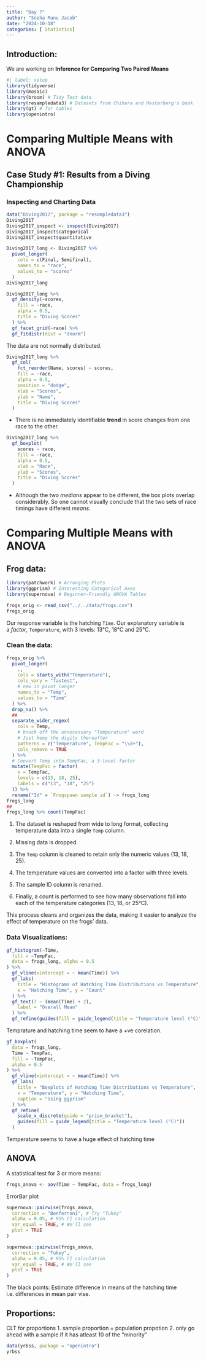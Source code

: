 ```yaml
---
title: "Day 7"
author: "Sneha Manu Jacob"
date: "2024-10-18"
categories: [ Statistics]
---
```


## Introduction:

We are working on **Inference for Comparing Two Paired Means**

```r
#| label: setup
library(tidyverse)
library(mosaic)
library(broom) # Tidy Test data
library(resampledata3) # Datasets from Chihara and Hesterberg's book
library(gt) # for tables
library(openintro)
```

# **Comparing Multiple Means with ANOVA**

## **Case Study #1: Results from a Diving Championship**

### **Inspecting and Charting Data**

```r
data("Diving2017", package = "resampledata3")
Diving2017
Diving2017_inspect <- inspect(Diving2017)
Diving2017_inspect$categorical
Diving2017_inspect$quantitative
```

```r
Diving2017_long <- Diving2017 %>%
  pivot_longer(
    cols = c(Final, Semifinal),
    names_to = "race",
    values_to = "scores"
  )
Diving2017_long
```

```r
Diving2017_long %>%
  gf_density(~scores,
    fill = ~race,
    alpha = 0.5,
    title = "Diving Scores"
  ) %>%
  gf_facet_grid(~race) %>%
  gf_fitdistr(dist = "dnorm")
```

The data are not normally distributed.

```r
Diving2017_long %>%
  gf_col(
    fct_reorder(Name, scores) ~ scores,
    fill = ~race,
    alpha = 0.5,
    position = "dodge",
    xlab = "Scores",
    ylab = "Name",
    title = "Diving Scores"
  )
```

-   There is no immediately identifiable **trend** in score changes from one race to the other.

```r
Diving2017_long %>%
  gf_boxplot(
    scores ~ race,
    fill = ~race,
    alpha = 0.5,
    xlab = "Race",
    ylab = "Scores",
    title = "Diving Scores"
  )
```

-   Although the two *medians* appear to be different, the box plots overlap considerably. So one cannot visually conclude that the two sets of race timings have different *means*.

# **Comparing Multiple Means with ANOVA**

## Frog data: 

```r
library(patchwork) # Arranging Plots
library(ggprism) # Interesting Categorical Axes
library(supernova) # Beginner-Friendly ANOVA Tables
```

```r
frogs_orig <- read_csv("../../data/frogs.csv")
frogs_orig
```

Our response variable is the hatching `Time`. Our explanatory variable is a *factor*, `Temperature`, with 3 levels: 13°C, 18°C and 25°C. 

### Clean the data:

```r
frogs_orig %>%
  pivot_longer(
    .,
    cols = starts_with("Temperature"),
    cols_vary = "fastest",
    # new in pivot_longer
    names_to = "Temp",
    values_to = "Time"
  ) %>%
  drop_na() %>%
  ##
  separate_wider_regex(
    cols = Temp,
    # knock off the unnecessary "Temperature" word
    # Just keep the digits thereafter
    patterns = c("Temperature", TempFac = "\\d+"),
    cols_remove = TRUE
  ) %>%
  # Convert Temp into TempFac, a 3-level factor
  mutate(TempFac = factor(
    x = TempFac,
    levels = c(13, 18, 25),
    labels = c("13", "18", "25")
  )) %>%
  rename("Id" = `Frogspawn sample id`) -> frogs_long
frogs_long
##
frogs_long %>% count(TempFac)
```

1.  The dataset is reshaped from wide to long format, collecting temperature data into a single `Temp` column.

2.  Missing data is dropped.

3.  The `Temp` column is cleaned to retain only the numeric values (13, 18, 25).

4.  The temperature values are converted into a factor with three levels.

5.  The sample ID column is renamed.

6.  Finally, a count is performed to see how many observations fall into each of the temperature categories (13, 18, or 25°C).

This process cleans and organizes the data, making it easier to analyze the effect of temperature on the frogs' data.

### Data Visualizations:

```r
gf_histogram(~Time,
  fill = ~TempFac,
  data = frogs_long, alpha = 0.5
) %>%
  gf_vline(xintercept = ~ mean(Time)) %>%
  gf_labs(
    title = "Histograms of Hatching Time Distributions vs Temperature",
    x = "Hatching Time", y = "Count"
  ) %>%
  gf_text(7 ~ (mean(Time) + 2),
    label = "Overall Mean"
  ) %>%
  gf_refine(guides(fill = guide_legend(title = "Temperature level (°C)")))
```

Temprature and hatching time seem to have a +ve corelation.

```r
gf_boxplot(
  data = frogs_long,
  Time ~ TempFac,
  fill = ~TempFac,
  alpha = 0.5
) %>%
  gf_vline(xintercept = ~ mean(Time)) %>%
  gf_labs(
    title = "Boxplots of Hatching Time Distributions vs Temperature",
    x = "Temperature", y = "Hatching Time",
    caption = "Using ggprism"
  ) %>%
  gf_refine(
    scale_x_discrete(guide = "prism_bracket"),
    guides(fill = guide_legend(title = "Temperature level (°C)"))
  )
```

Temperature seems to have a huge effect of hatching time

## **ANOVA**

A statistical test for 3 or more means:

```r
frogs_anova <- aov(Time ~ TempFac, data = frogs_long)
```

ErrorBar plot

```r
supernova::pairwise(frogs_anova,
  correction = "Bonferroni", # Try "Tukey"
  alpha = 0.05, # 95% CI calculation
  var_equal = TRUE, # We'll see
  plot = TRUE
)
```

```r
supernova::pairwise(frogs_anova,
  correction = "Tukey",
  alpha = 0.05, # 95% CI calculation
  var_equal = TRUE, # We'll see
  plot = TRUE
)
```

The black points: Estimate difference in means of the hatching time i.e. differences in mean pair vise.

## Proportions:

CLT for proportions
 1. sample proportion = population propotion
 2. only go ahead with a sample if it has atleast 10 of the "minority"
 
 
```r
data(yrbss, package = "openintro")
yrbss
```

